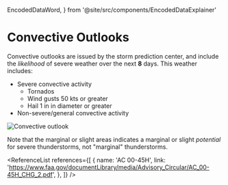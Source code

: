   EncodedDataWord,
} from '@site/src/components/EncodedDataExplainer'

# Convective Outlooks

Convective outlooks are issued by the storm prediction center, and include the
_likelihood_ of severe weather over the next **8** days. This weather includes:

- Severe convective activity
  - Tornados
  - Wind gusts 50 kts or greater
  - Hail 1 in in diameter or greater
- Non-severe/general convective activity

![Convective outlook](/img/content/convective-outlook.gif)

Note that the marginal or slight areas indicates a marginal or slight
_potential_ for severe thunderstorms, not "marginal" thunderstorms.

<ReferenceList
  references={[
    {
      name: 'AC 00-45H',
      link: 'https://www.faa.gov/documentLibrary/media/Advisory_Circular/AC_00-45H_CHG_2.pdf',
    },
  ]}
/>
